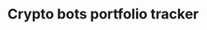 ---
title: 'Crypto bots portfolio tracker'
publishedAt: '2023-06-18'
summary: 'You can now see the performance of my automated crypto bots. Updated daily!'
---